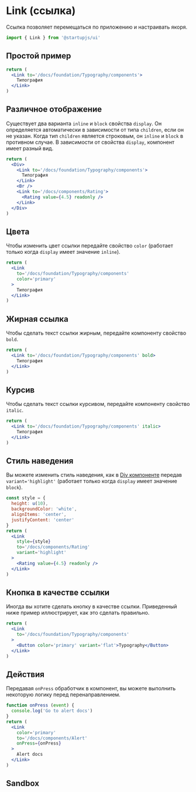 
# Link (ссылка)

Ссылка позволяет перемещаться по приложению и настраивать якоря.

```jsx
import { Link } from '@startupjs/ui'
```

## Простой пример

```jsx example
return (
  <Link to='/docs/foundation/Typography/components'>
    Типография
  </Link>
)
```

## Различное отображение

Существует два варианта `inline` и `block` свойства `display`. Он определяется автоматически в зависимости от типа `children`, если он не указан. Когда тип `children` является строковым, он `inline` и `block` в противном случае. В зависимости от свойства `display`, компонент имеет разный вид.

```jsx example
return (
  <Div>
    <Link to='/docs/foundation/Typography/components'>
      Типография
    </Link>
    <Br />
    <Link to='/docs/components/Rating'>
      <Rating value={4.5} readonly />
    </Link>
  </Div>
)
```

## Цвета

Чтобы изменить цвет ссылки передайте свойство `color` (работает только когда `display` имеет значение `inline`).

```jsx example
return (
  <Link
    to='/docs/foundation/Typography/components'
    color='primary'
  >
    Типография
  </Link>
)
```

## Жирная ссылка

Чтобы сделать текст ссылки жирным, передайте компоненту свойство `bold`.

```jsx example
return (
  <Link to='/docs/foundation/Typography/components' bold>
    Типография
  </Link>
)
```

## Курсив

Чтобы сделать текст ссылки курсивом, передайте компоненту свойство `italic`.

```jsx example
return (
  <Link to='/docs/foundation/Typography/components' italic>
    Типография
  </Link>
)
```

## Стиль наведения

Вы можете изменить стиль наведения, как в [Div компоненте](/docs/components/Div) передав `variant='highlight'` (работает только когда `display` имеет значение `block`).

```jsx example
const style = {
  height: u(10),
  backgroundColor: 'white',
  alignItems: 'center',
  justifyContent: 'center'
}
return (
  <Link
    style={style}
    to='/docs/components/Rating'
    variant='highlight'
  >
    <Rating value={4.5} readonly />
  </Link>
)
```

## Кнопка в качестве ссылки

Иногда вы хотите сделать кнопку в качестве ссылки. Приведенный ниже пример иллюстрирует, как это сделать правильно.

```jsx example
return (
  <Link
    to='/docs/foundation/Typography/components'
  >
    <Button color='primary' variant='flat'>Typography</Button>
  </Link>
)
```

## Действия

Передавая `onPress` обработчик в компонент, вы можете выполнить некоторую логику перед перенаправлением.

```jsx example
function onPress (event) {
  console.log('Go to alert docs')
}
return (
  <Link
    color='primary'
    to='/docs/components/Alert'
    onPress={onPress}
  >
    Alert docs
  </Link>
)
```

## Sandbox

<Sandbox Component={Link} />
